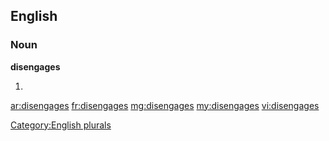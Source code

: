 ==English==

===Noun===
'''disengages'''

# {{plural of|[[disengage]]}}

[[Category:English plurals]]

[[ar:disengages]]
[[fr:disengages]]
[[mg:disengages]]
[[my:disengages]]
[[vi:disengages]]